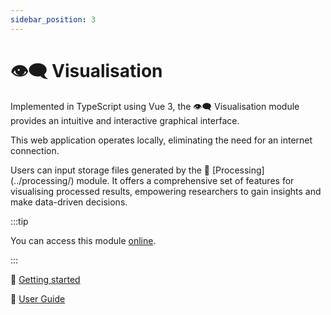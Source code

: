 ```yaml
---
sidebar_position: 3
---
```



# 👁️‍🗨️ Visualisation

<Fragment>
  Implemented in <TypescriptIcon /> TypeScript using <VueIcon /> Vue 3, the 👁️‍🗨️
  Visualisation module provides an intuitive and interactive graphical
  interface.
</Fragment>

This web application operates locally, eliminating the need for an internet connection.

<Fragment>
  Users can input <StorageIcon /> storage files generated by the 🧮
  [Processing](../processing/) module. It offers a comprehensive set of features
  for visualising processed results, empowering researchers to gain insights and
  make data-driven decisions.
</Fragment>

:::tip

You can access this module [online](../../extras/visualisation-online/).

:::

🏃 [Getting started](./getting-started)

📖 [User Guide](./user-guide)
